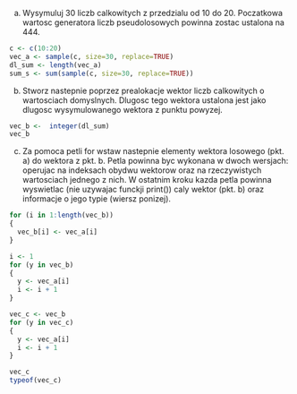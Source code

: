 a) Wysymuluj 30 liczb calkowitych z przedzialu od 10 do 20. Poczatkowa wartosc generatora liczb pseudolosowych powinna zostac ustalona na 444.
```r
c <- c(10:20)
vec_a <- sample(c, size=30, replace=TRUE)
dl_sum <- length(vec_a)
sum_s <- sum(sample(c, size=30, replace=TRUE))
```
b) Stworz nastepnie poprzez prealokacje wektor liczb calkowitych o wartosciach domyslnych. 
   Dlugosc tego wektora ustalona jest jako dlugosc wysymulowanego wektora z punktu powyzej.

```r
vec_b <-  integer(dl_sum)
vec_b
```
c) Za pomoca petli for wstaw nastepnie elementy wektora losowego (pkt. a) do wektora z pkt. b. 
   Petla powinna byc wykonana w dwoch wersjach: operujac na indeksach obydwu wektorow oraz na rzeczywistych wartosciach jednego z nich.
   W ostatnim kroku kazda petla powinna wyswietlac (nie uzywajac funckji print()) caly wektor (pkt. b) oraz informacje o jego typie (wiersz ponizej). 

```r
for (i in 1:length(vec_b))
{
  vec_b[i] <- vec_a[i] 
}

i <- 1
for (y in vec_b)
{
  y <- vec_a[i]
  i <- i + 1
}
```
```r
vec_c <- vec_b
for (y in vec_c)
{
  y <- vec_a[i]
  i <- i + 1
}
```
```r
vec_c
typeof(vec_c)
```
